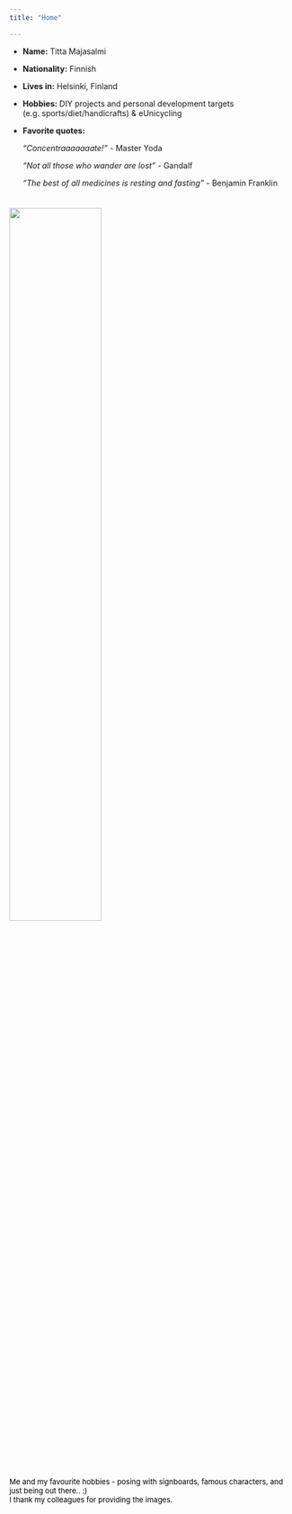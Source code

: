 ---
title: "Home"

---

- __Name:__ Titta Majasalmi
- __Nationality:__ Finnish
- __Lives in:__ Helsinki, Finland
- __Hobbies:__ DIY projects and personal development targets (e.g. sports/diet/handicrafts) & eUnicycling
- __Favorite quotes:__ 

   _"Concentraaaaaaate!"_ - Master Yoda
   
   _"Not all those who wander are lost"_ - Gandalf
   
   _"The best of all medicines is resting and fasting"_ - Benjamin Franklin
<br>
<br>

<h6><img  src="Figs/new_homefigs_v1.jpg" width="57%"/></h6><font size="2" color="black"> Me and my favourite hobbies  - posing with signboards, famous characters, and just being out there.. :)
 <br/> I thank my colleagues for providing the images.
 
<br/>
<br/>
